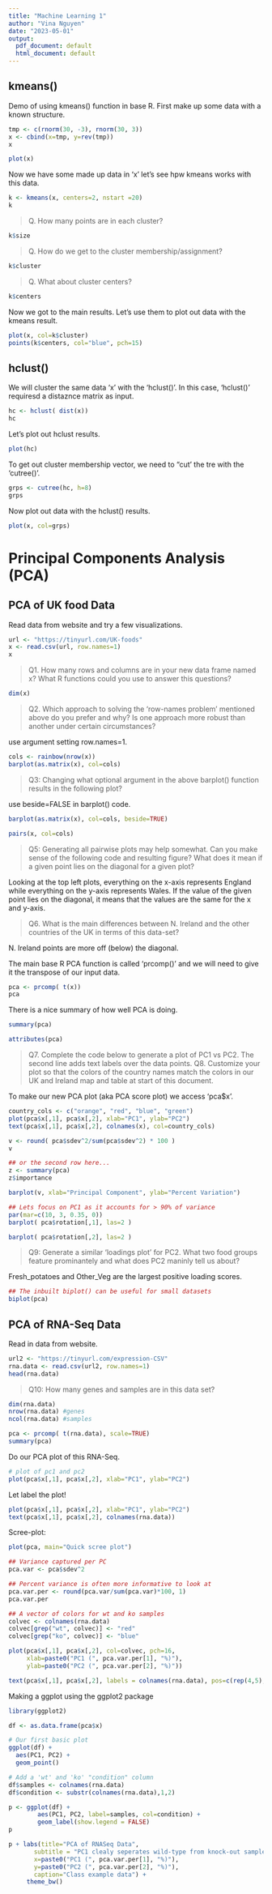 ```yaml
---
title: "Machine Learning 1"
author: "Vina Nguyen"
date: "2023-05-01"
output:
  pdf_document: default
  html_document: default
---
```


## kmeans()

Demo of using kmeans() function in base R. First make up some data with a known structure. 

```r
tmp <- c(rnorm(30, -3), rnorm(30, 3))
x <- cbind(x=tmp, y=rev(tmp))
x
```

```r
plot(x)
```

Now we have some made up data in 'x' let's see hpw kmeans works with this data.

```r
k <- kmeans(x, centers=2, nstart =20)
k
```
> Q. How many points are in each cluster?

```r
k$size
```

> Q. How do we get to the cluster membership/assignment?

```r
k$cluster
```

> Q. What about cluster centers?

```r
k$centers
```

Now we got to the main results. Let's use them to plot out data with the kmeans result.

```r
plot(x, col=k$cluster)
points(k$centers, col="blue", pch=15)
```

## hclust()

We will cluster the same data 'x' with the 'hclust()'. In this case, 'hclust()' requiresd a distaznce matrix as input.

```r
hc <- hclust( dist(x))
hc
```

Let's plot out hclust results.

```r
plot(hc)
```

To get out cluster membership vector, we need to "cut' the tre with the 'cutree()'.

```r
grps <- cutree(hc, h=8)
grps
```

Now plot out data with the hclust() results.

```r
plot(x, col=grps)
```



# Principal Components Analysis (PCA)

## PCA of UK food Data

Read data from website and try a few visualizations.

```r
url <- "https://tinyurl.com/UK-foods"
x <- read.csv(url, row.names=1)
x
```

> Q1. How many rows and columns are in your new data frame named x? What R functions could you use to answer this questions?

```r
dim(x)
```
> Q2. Which approach to solving the ‘row-names problem’ mentioned above do you prefer and why? Is one approach more robust than another under certain circumstances?

use argument setting row.names=1.

```r
cols <- rainbow(nrow(x))
barplot(as.matrix(x), col=cols)
```

> Q3: Changing what optional argument in the above barplot() function results in the following plot?

use beside=FALSE in barplot() code.

```r
barplot(as.matrix(x), col=cols, beside=TRUE)
```
 
```r
pairs(x, col=cols)
```

> Q5: Generating all pairwise plots may help somewhat. Can you make sense of the following code and resulting figure? What does it mean if a given point lies on the diagonal for a given plot?

Looking at the top left plots, everything on the x-axis represents England while everything on the y-axis represents Wales. If the value of the given point lies on the diagonal, it means that the values are the same for the x and y-axis.

> Q6. What is the main differences between N. Ireland and the other countries of the UK in terms of this data-set?

N. Ireland points are more off (below) the diagonal.

The main base R PCA function is called 'prcomp()' and we will need to give it the transpose of our input data.

```r
pca <- prcomp( t(x))
pca
```

There is a nice summary of how well PCA is doing.
```r
summary(pca)
```


```r
attributes(pca)
```
> Q7. Complete the code below to generate a plot of PC1 vs PC2. The second line adds text labels over the data points. Q8. Customize your plot so that the colors of the country names match the colors in our UK and Ireland map and table at start of this document.


To make our new PCA plot (aka PCA score plot) we access 'pca$x'.

```r
country_cols <- c("orange", "red", "blue", "green")
plot(pca$x[,1], pca$x[,2], xlab="PC1", ylab="PC2")
text(pca$x[,1], pca$x[,2], colnames(x), col=country_cols)
```
```r
v <- round( pca$sdev^2/sum(pca$sdev^2) * 100 )
v
```
```r
## or the second row here...
z <- summary(pca)
z$importance
```

```r
barplot(v, xlab="Principal Component", ylab="Percent Variation")
```

```r
## Lets focus on PC1 as it accounts for > 90% of variance 
par(mar=c(10, 3, 0.35, 0))
barplot( pca$rotation[,1], las=2 )
```

```r
barplot( pca$rotation[,2], las=2 )
```

> Q9: Generate a similar ‘loadings plot’ for PC2. What two food groups feature prominantely and what does PC2 maninly tell us about?

Fresh_potatoes and Other_Veg are the largest positive loading scores.

```r
## The inbuilt biplot() can be useful for small datasets 
biplot(pca)
```


## PCA of RNA-Seq Data

Read in data from website.

```r
url2 <- "https://tinyurl.com/expression-CSV"
rna.data <- read.csv(url2, row.names=1)
head(rna.data)
```
> Q10: How many genes and samples are in this data set?

```r
dim(rna.data)
nrow(rna.data) #genes
ncol(rna.data) #samples
```

```r
pca <- prcomp( t(rna.data), scale=TRUE)
summary(pca)
```

Do our PCA plot of this RNA-Seq.

```r
# plot of pc1 and pc2
plot(pca$x[,1], pca$x[,2], xlab="PC1", ylab="PC2")
```

Let label the plot!

```r
plot(pca$x[,1], pca$x[,2], xlab="PC1", ylab="PC2")
text(pca$x[,1], pca$x[,2], colnames(rna.data))
```

Scree-plot:

```r
plot(pca, main="Quick scree plot")
```

```r
## Variance captured per PC 
pca.var <- pca$sdev^2

## Percent variance is often more informative to look at 
pca.var.per <- round(pca.var/sum(pca.var)*100, 1)
pca.var.per
```

```r
## A vector of colors for wt and ko samples
colvec <- colnames(rna.data)
colvec[grep("wt", colvec)] <- "red"
colvec[grep("ko", colvec)] <- "blue"

plot(pca$x[,1], pca$x[,2], col=colvec, pch=16,
     xlab=paste0("PC1 (", pca.var.per[1], "%)"),
     ylab=paste0("PC2 (", pca.var.per[2], "%)"))

text(pca$x[,1], pca$x[,2], labels = colnames(rna.data), pos=c(rep(4,5), rep(2,5)))
```

Making a ggplot using the ggplot2 package

```r
library(ggplot2)

df <- as.data.frame(pca$x)

# Our first basic plot
ggplot(df) + 
  aes(PC1, PC2) + 
  geom_point()
```

```r
# Add a 'wt' and 'ko' "condition" column
df$samples <- colnames(rna.data) 
df$condition <- substr(colnames(rna.data),1,2)

p <- ggplot(df) + 
        aes(PC1, PC2, label=samples, col=condition) + 
        geom_label(show.legend = FALSE)
p
```

```r
p + labs(title="PCA of RNASeq Data",
       subtitle = "PC1 clealy seperates wild-type from knock-out samples",
       x=paste0("PC1 (", pca.var.per[1], "%)"),
       y=paste0("PC2 (", pca.var.per[2], "%)"),
       caption="Class example data") +
     theme_bw()
```

